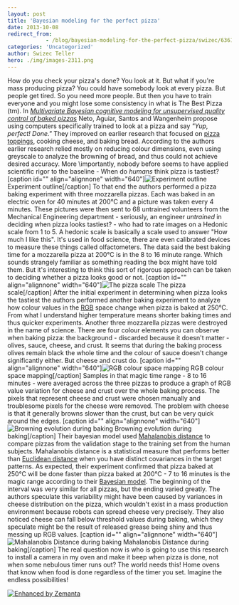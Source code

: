 ```yaml
---
layout: post
title: 'Bayesian modeling for the perfect pizza'
date: 2013-10-08
redirect_from: 
            - /blog/bayesian-modeling-for-the-perfect-pizza/swizec/6361
categories: 'Uncategorized'
author: Swizec Teller
hero: ./img/images-2311.png
---
```

How do you check your pizza's done? You look at it. But what if you're mass producing pizza? You could have somebody look at every pizza. But people get tired. So you need more people. But then you have to train everyone and you might lose some consistency in what is The Best Pizza (tm). In [_Multivariate Bayesian cognitive modeling for unsupervised quality control of baked pizzas_](http://link.springer.com/article/10.1007%2Fs00138-011-0339-7) Neto, Aguiar, Santos and Wangenheim propose using computers specifically trained to look at a pizza and say _"Yup, perfect! Done."_ They improved on earlier research that focused on [pizza toppings](http://en.wikipedia.org/wiki/Pizza "Pizza"), cooking cheese, and baking bread. According to the authors earlier research relied mostly on reducing colour dimensions, even using greyscale to analyze the browning of bread, and thus could not achieve desired accuracy. More \\importantly, nobody before seems to have applied scientific rigor to the baseline - When do _humans_ think pizza is tastiest? \[caption id="" align="alignnone" width="640"]![Experiment outline](./img/images-2311.png "Experiment outline") Experiment outline\[/caption] To that end the authors performed a pizza baking experiment with three mozzarella pizzas. Each was baked in an electric oven for 40 minutes at 200°C and a picture was taken every 4 minutes. These pictures were then sent to 68 untrained volunteers from the Mechanical Engineering department - seriously, an engineer _untrained_ in deciding when pizza looks tastiest? - who had to rate images on a Hedonic scale from 1 to 5. A hedonic scale is basically a scale used to answer "How much I like this". It's used in food science, there are even calibrated devices to measure these things called olfactometers. The data said the best baking time for a mozzarella pizza at 200°C is in the 8 to 16 minute range. Which sounds strangely familiar as something reading the box might have told them. But it's interesting to think this sort of rigorous approach can be taken to deciding whether a pizza looks good or not. \[caption id="" align="alignnone" width="640"]![The pizza scale](./img/images-2312.png "The pizza scale") The pizza scale\[/caption] After the initial experiment in determining when pizza looks the tastiest the authors performed another baking experiment to analyze how colour values in the [RGB](http://en.wikipedia.org/wiki/RGB_color_model "RGB color model") space change when pizza is baked at 250°C. From what I understand higher temperature means shorter baking times and thus quicker experiments. Another three mozzarella pizzas were destroyed in the name of science. There are four colour elements you can observe when baking pizza: the background - discarded because it doesn't matter - olives, sauce, cheese, and crust. It seems that during the baking process olives remain black the whole time and the colour of sauce doesn't change significantly either. But cheese and crust do. \[caption id="" align="alignnone" width="640"]![RGB colour space mapping](./img/images-2313.png "RGB colour space mapping") RGB colour space mapping\[/caption] Samples in that magic time range - 8 to 16 minutes - were averaged across the three pizzas to produce a graph of RGB value variation for cheese and crust over the whole baking process. The pixels that represent cheese and crust were chosen manually and troublesome pixels for the cheese were removed. The problem with cheese is that it generally browns slower than the crust, but can be very quick around the edges. \[caption id="" align="alignnone" width="640"]![Browning evolution during baking](./img/images-2316.png "Browning evolution during baking") Browning evolution during baking\[/caption] Their bayesian model used [Mahalanobis distance](http://en.wikipedia.org/wiki/Mahalanobis_distance "Mahalanobis distance") to compare pizzas from the validation stage to the training set from the human subjects. Mahalanobis distance is a statistical measure that performs better than [Euclidean distance](http://en.wikipedia.org/wiki/Euclidean_distance "Euclidean distance") when you have distinct covariances in the target patterns. As expected, their experiment confirmed that pizza baked at 250°C will be done faster than pizza baked at 200°C - 7 to 16 minutes is the magic range according to their [Bayesian model](http://en.wikipedia.org/wiki/Bayesian_network "Bayesian network"). The beginning of the interval was very similar for all pizzas, but the ending varied greatly. The authors speculate this variability might have been caused by variances in cheese distribution on the pizza, which wouldn't exist in a mass production environment because robots can spread cheese very precisely. They also noticed cheese can fall below threshold values during baking, which they speculate might be the result of released grease being shiny and thus messing up RGB values. \[caption id="" align="alignnone" width="640"]![Mahalanobis Distance during baking](./img/images-2315.png "Mahalanobis Distance during baking") Mahalanobis Distance during baking\[/caption] The real question now is who is going to use this research to install a camera in my oven and make it beep when pizza is done, not when some nebulous timer runs out? The world needs this! Home ovens that know when food is done regardless of the timer you set. Imagine the endless possibilities!

[![Enhanced by Zemanta](http://img.zemanta.com/zemified_e.png?x-id=65125c57-33a5-46ee-b605-aaee82183407)](http://www.zemanta.com/?px "Enhanced by Zemanta")